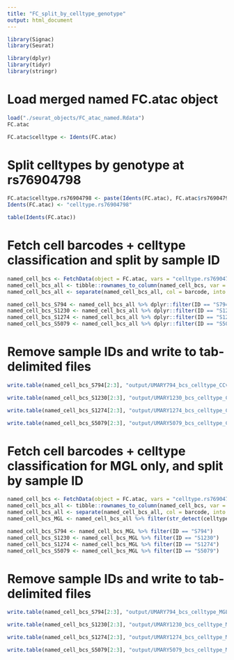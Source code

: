 ```yaml
---
title: "FC_split_by_celltype_genotype"
output: html_document
---
```


```r
library(Signac)
library(Seurat)

library(dplyr)
library(tidyr)
library(stringr)
```

# Load merged named FC.atac object
```r
load("./seurat_objects/FC_atac_named.Rdata")
FC.atac
```

```r
FC.atac$celltype <- Idents(FC.atac)
```

# Split celltypes by genotype at rs76904798
```r
FC.atac$celltype.rs76904798 <- paste(Idents(FC.atac), FC.atac$rs76904798, sep = "_")
Idents(FC.atac) <- "celltype.rs76904798"

table(Idents(FC.atac))
```

# Fetch cell barcodes + celltype classification and split by sample ID
```r
named_cell_bcs <- FetchData(object = FC.atac, vars = "celltype.rs76904798")
named_cell_bcs_all <- tibble::rownames_to_column(named_cell_bcs, var = "barcode")
named_cell_bcs_all <- separate(named_cell_bcs_all, col = barcode, into = c("ID", "barcode"), sep = "_")

named_cell_bcs_S794 <- named_cell_bcs_all %>% dplyr::filter(ID == "S794")
named_cell_bcs_S1230 <- named_cell_bcs_all %>% dplyr::filter(ID == "S1230")
named_cell_bcs_S1274 <- named_cell_bcs_all %>% dplyr::filter(ID == "S1274")
named_cell_bcs_S5079 <- named_cell_bcs_all %>% dplyr::filter(ID == "S5079")
```

# Remove sample IDs and write to tab-delimited files
```r
write.table(named_cell_bcs_S794[2:3], "output/UMARY794_bcs_celltype_CCvsTT.tsv", sep="\t", col.names=F, row.names=F, quote=F)

write.table(named_cell_bcs_S1230[2:3], "output/UMARY1230_bcs_celltype_CCvsTT.tsv", sep="\t", col.names=F, row.names=F, quote=F)

write.table(named_cell_bcs_S1274[2:3], "output/UMARY1274_bcs_celltype_CCvsTT.tsv", sep="\t", col.names=F, row.names=F, quote=F)

write.table(named_cell_bcs_S5079[2:3], "output/UMARY5079_bcs_celltype_CCvsTT.tsv", sep="\t", col.names=F, row.names=F, quote=F)
```

# Fetch cell barcodes + celltype classification for MGL only, and split by sample ID
```r
named_cell_bcs <- FetchData(object = FC.atac, vars = "celltype.rs76904798")
named_cell_bcs_all <- tibble::rownames_to_column(named_cell_bcs, var = "barcode")
named_cell_bcs_all <- separate(named_cell_bcs_all, col = barcode, into = c("ID", "barcode"), sep = "_")
named_cell_bcs_MGL <- named_cell_bcs_all %>% filter(str_detect(celltype.rs76904798, "MGL.4"))

named_cell_bcs_S794 <- named_cell_bcs_MGL %>% filter(ID == "S794")
named_cell_bcs_S1230 <- named_cell_bcs_MGL %>% filter(ID == "S1230")
named_cell_bcs_S1274 <- named_cell_bcs_MGL %>% filter(ID == "S1274")
named_cell_bcs_S5079 <- named_cell_bcs_MGL %>% filter(ID == "S5079")
```

# Remove sample IDs and write to tab-delimited files
```r
write.table(named_cell_bcs_S794[2:3], "output/UMARY794_bcs_celltype_MGL_CCvsTT.tsv", sep="\t", col.names=F, row.names=F, quote=F)

write.table(named_cell_bcs_S1230[2:3], "output/UMARY1230_bcs_celltype_MGL_CCvsTT.tsv", sep="\t", col.names=F, row.names=F, quote=F)

write.table(named_cell_bcs_S1274[2:3], "output/UMARY1274_bcs_celltype_MGL_CCvsTT.tsv", sep="\t", col.names=F, row.names=F, quote=F)

write.table(named_cell_bcs_S5079[2:3], "output/UMARY5079_bcs_celltype_MGL_CCvsTT.tsv", sep="\t", col.names=F, row.names=F, quote=F)
```


